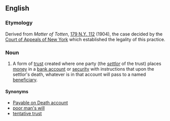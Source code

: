 ==English==

===Etymology===
Derived from ''Matter of Totten'', [[w:Case citation|179 N.Y. 112]] (1904), the case decided by the [[w:Court of Appeals of New York|Court of Appeals of New York]] which established the legality of this practice.

===Noun===
{{wikipedia}}
{{en-noun|head=[[Totten]] [[trust]]}}

# {{label|en|legal}} A form of [[trust]] created where one party (the ''[[settlor]]'' of the trust) places [[money]] in a [[bank account]] or [[security]] with instructions that upon the settlor's death, whatever is in that account will pass to a named [[beneficiary]].

====Synonyms====
* [[Payable on Death account]]
* [[poor man's will]]
* [[tentative trust]]